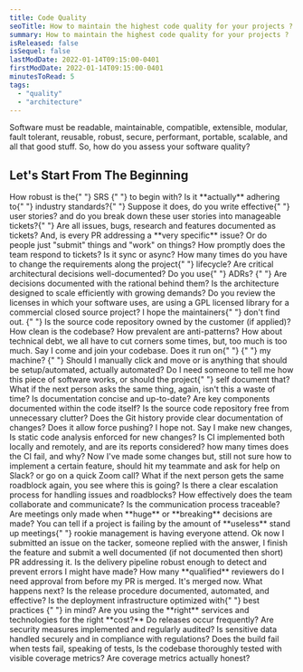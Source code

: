 ```yaml
---
title: Code Quality
seoTitle: How to maintain the highest code quality for your projects ?
summary: How to maintain the highest code quality for your projects ?
isReleased: false
isSequel: false
lastModDate: 2022-01-14T09:15:00-0401
firstModDate: 2022-01-14T09:15:00-0401
minutesToRead: 5
tags:
  - "quality"
  - "architecture"
---
```


<C>
  Software must be readable, maintainable, compatible, extensible, modular,
  fault tolerant, reusable, robust, secure, performant, portable, scalable, and
  all that good stuff. So, how do you assess your software quality?
</C>

<H2>Let's Start From The Beginning</H2>

<C>
  How robust is the{" "}
  <L href="https://en.wikipedia.org/wiki/Software_requirements_specification">
    SRS
  </L>{" "}
  to begin with? Is it **actually** adhering to{" "}
  <L href="https://standards.ieee.org/ieee/830/1222/">industry standards?</L>{" "}
  Suppose it does, do you write effective{" "}
  <L href="/blog/user-stories">user stories?</L> and do you break down these
  user stories into manageable <L href="/services/glossary#ticket">tickets?</L>{" "}
  Are all issues, bugs, research and features documented as tickets? And, is
  every PR addressing a **very specific** issue? Or do people just "submit"
  things and "work" on things? How promptly does the team respond to tickets? Is
  it <L href="/services/deadlines">sync or async?</L> How many times do you have
  to change the requirements along the project{" "}
  <L href="/services/full-software-solution">lifecycle?</L>
</C>

<C>
  Are critical architectural decisions well-documented? Do you use{" "}
  <L href="https://docs.aws.amazon.com/prescriptive-guidance/latest/architectural-decision-records/adr-process.html">
    ADRs?
  </L>{" "}
  Are decisions documented with the rational behind them? Is the architecture
  designed to scale efficiently with growing demands? Do you review the licenses
  in which your software uses, are using a GPL licensed library for a commercial
  closed source project? I hope the maintainers{" "}
  <L href="https://en.wikipedia.org/wiki/Open_source_license_litigation">
    don't find out.
  </L>{" "}
  Is the source code repository owned by the customer (if applied)?
</C>

<C>
  How clean is the codebase? How prevalent are anti-patterns? How about
  technical debt, we all have to cut corners some times, but, too much is too
  much. Say I come and join your codebase. Does it run on{" "}
  <L href="https://code.visualstudio.com/docs/devcontainers/containers#_quick-start-try-a-development-container">
    {" "}
    my machine?
  </L>{" "}
  Should I manually click and move or is anything that should be
  setup/automated, actually automated? Do I need someone to tell me how this
  piece of software works, or should the project{" "}
  <L href="/code-silos">self document</L> that? What if the next person asks the
  same thing, again, isn't this a waste of time? Is documentation concise and
  up-to-date? Are key components documented within the code itself? Is the
  source code repository free from unnecessary clutter? Does the Git history
  provide clear documentation of changes? Does it allow force pushing? I hope
  not.
</C>

<C>
  Say I make new changes, Is static code analysis enforced for new changes? Is
  CI implemented both locally and remotely, and are its reports considered? how
  many times does the CI fail, and why?
</C>

<C>
  Now I've made some changes but, still not sure how to implement a certain
  feature, should hit my teammate and ask for help on Slack? or go on a quick
  Zoom call? What if the next person gets the same roadblock again, you see
  where this is going? Is there a clear escalation process for handling issues
  and roadblocks? How effectively does the team collaborate and communicate? Is
  the communication process traceable? Are meetings only made when **huge** or
  **breaking** decisions are made? You can tell if a project is failing by the
  amount of **useless** stand up meetings{" "}
  <L href="/tag/management">rookie management</L> is having everyone attend.
</C>

<C>
  Ok now I submitted an issue on the tacker, someone replied with the answer, I
  finish the feature and submit a well documented (if not documented then short)
  PR addressing it. Is the delivery pipeline robust enough to detect and prevent
  errors I might have made? How many **qualified** reviewers do I need approval
  from before my PR is merged.
</C>

<C>
  It's merged now. What happens next? Is the release procedure documented,
  automated, and effective? Is the deployment infrastructure optimized with{" "}
  <L href="https://aws.amazon.com/architecture/well-architected/)">
    best practices
  </L>{" "}
  in mind? Are you using the **right** services and technologies for the right
  **cost?** Do releases occur frequently? Are security measures implemented and
  regularly audited? Is sensitive data handled securely and in compliance with
  regulations? Does the build fail when tests fail, speaking of tests, Is the
  codebase thoroughly tested with visible coverage metrics? Are coverage metrics
  actually <L href="/unit-tests#coverage">honest?</L>
</C>
